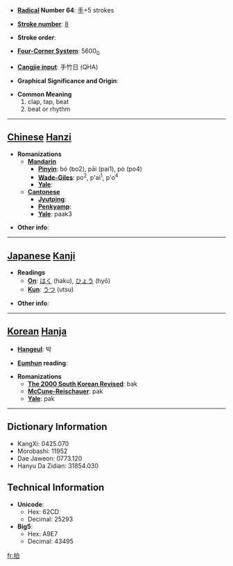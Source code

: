 * '''[[Wiktionary:Chinese radical index| Radical]] Number 64''': [[Wiktionary:Chinese radical index 手|手]]+5 strokes

* '''[[Wiktionary:Chinese total strokes index|Stroke number]]''': [[Wiktionary:Chinese total strokes index 8|8]]

* '''Stroke order''': 

* '''[[Wiktionary:Chinese four corner index|Four-Corner System]]''': 5600<sub>0</sub>

* '''[[Wiktionary:Chinese Cangjie index|Cangjie input]]''': 手竹日 (QHA)

* '''Graphical Significance and Origin''': 

* '''Common Meaning'''
*#clap, tap, beat
*# beat or rhythm


----

== [[Chinese]] [[Hanzi]] ==

* '''Romanizations'''
** '''[[Mandarin]]'''
*** '''[[Pinyin]]''': bó (bo2), pāi (pai1), pò (po4)
*** '''[[Wade-Giles]]''': po<sup>2</sup>, p'ai<sup>1</sup>, p'o<sup>4</sup>
*** '''[[Yale]]''': 
** '''[[Cantonese]]'''
*** '''[[Jyutping]]''':
*** '''[[Penkyamp]]''': 
*** '''[[Yale]]''': paak3

* '''Other info''': 

----

== [[Japanese]] [[Kanji]] ==

* '''Readings'''
** '''[[On]]''': [[はく]] (haku), [[ひょう]] (hyō)
** '''[[Kun]]''': [[うつ]] (utsu)

* '''Other info''':  

----

== [[Korean]] [[Hanja]] ==

* '''[[Hangeul]]''': 박

* '''[[Eumhun]] reading''': 

* '''Romanizations'''
** '''[[The 2000 South Korean Revised Romanization|The 2000 South Korean Revised]]''': bak
** '''[[McCune-Reischauer]]''': pak
** '''[[Yale]]''': pak

----

== Dictionary Information ==

* KangXi: 0425.070
* Morobashi: 11952
* Dae Jaweon: 0773.120
* Hanyu Da Zidian: 31854.030

== Technical Information ==

* '''Unicode''':
** Hex: 62CD
** Decimal: 25293
* '''Big5''':
** Hex: A9E7
** Decimal: 43495

[[fr:拍]]